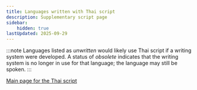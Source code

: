 ```yaml
---
title: Languages written with Thai script
description: Supplementary script page
sidebar:
    hidden: true
lastUpdated: 2025-09-29
---
```



:::note
Languages listed as _unwritten_ would likely use Thai script if a writing system were developed. A status of _obsolete_ indicates that the writing system is no longer in use for that language; the language may still be spoken.
:::

<WsList script='Thai' />

[Main page for the Thai script](/scrlang/scripts/thai)

